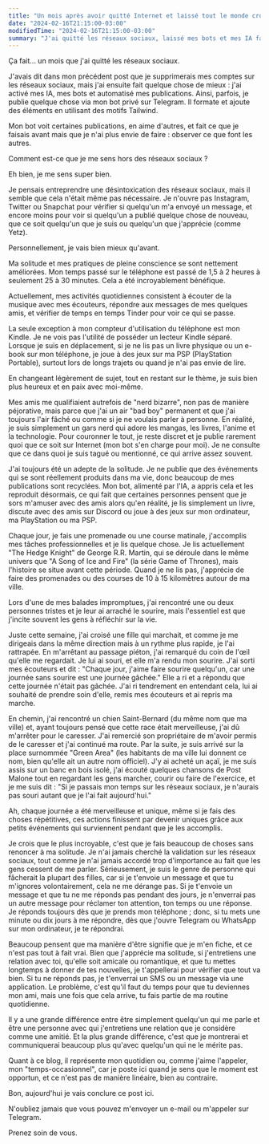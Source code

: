 ```yaml
---
title: "Un mois après avoir quitté Internet et laissé tout le monde croire que je suis toujours actif"
date: "2024-02-16T21:15:00-03:00"
modifiedTime: "2024-02-16T21:15:00-03:00"
summary: "J'ai quitté les réseaux sociaux, laissé mes bots et mes IA faire croire que je suis encore là, et je souris davantage hors ligne."
---
```


Ça fait... un mois que j'ai quitté les réseaux sociaux.

J'avais dit dans mon précédent post que je supprimerais mes comptes sur les réseaux sociaux, mais j'ai ensuite fait quelque chose de mieux : j'ai activé mes IA, mes bots et automatisé mes publications. Ainsi, parfois, je publie quelque chose via mon bot privé sur Telegram. Il formate et ajoute des éléments en utilisant des motifs Tailwind.

Mon bot voit certaines publications, en aime d'autres, et fait ce que je faisais avant mais que je n'ai plus envie de faire : observer ce que font les autres.

Comment est-ce que je me sens hors des réseaux sociaux ?

Eh bien, je me sens super bien.

Je pensais entreprendre une désintoxication des réseaux sociaux, mais il semble que cela n'était même pas nécessaire. Je n'ouvre pas Instagram, Twitter ou Snapchat pour vérifier si quelqu'un m'a envoyé un message, et encore moins pour voir si quelqu'un a publié quelque chose de nouveau, que ce soit quelqu'un que je suis ou quelqu'un que j'apprécie (comme Yetz).

Personnellement, je vais bien mieux qu'avant.

Ma solitude et mes pratiques de pleine conscience se sont nettement améliorées. Mon temps passé sur le téléphone est passé de 1,5 à 2 heures à seulement 25 à 30 minutes. Cela a été incroyablement bénéfique.

Actuellement, mes activités quotidiennes consistent à écouter de la musique avec mes écouteurs, répondre aux messages de mes quelques amis, et vérifier de temps en temps Tinder pour voir ce qui se passe.

La seule exception à mon compteur d'utilisation du téléphone est mon Kindle. Je ne vois pas l'utilité de posséder un lecteur Kindle séparé. Lorsque je suis en déplacement, si je ne lis pas un livre physique ou un e-book sur mon téléphone, je joue à des jeux sur ma PSP (PlayStation Portable), surtout lors de longs trajets ou quand je n'ai pas envie de lire.

En changeant légèrement de sujet, tout en restant sur le thème, je suis bien plus heureux et en paix avec moi-même.

Mes amis me qualifiaient autrefois de "nerd bizarre", non pas de manière péjorative, mais parce que j'ai un air "bad boy" permanent et que j'ai toujours l'air fâché ou comme si je ne voulais parler à personne. En réalité, je suis simplement un gars nerd qui adore les mangas, les livres, l'anime et la technologie. Pour couronner le tout, je reste discret et je publie rarement quoi que ce soit sur Internet (mon bot s'en charge pour moi). Je ne consulte que ce dans quoi je suis tagué ou mentionné, ce qui arrive assez souvent.

J'ai toujours été un adepte de la solitude. Je ne publie que des événements qui se sont réellement produits dans ma vie, donc beaucoup de mes publications sont recyclées. Mon bot, alimenté par l'IA, a appris cela et les reproduit désormais, ce qui fait que certaines personnes pensent que je sors m'amuser avec des amis alors qu'en réalité, je lis simplement un livre, discute avec des amis sur Discord ou joue à des jeux sur mon ordinateur, ma PlayStation ou ma PSP.

Chaque jour, je fais une promenade ou une course matinale, j'accomplis mes tâches professionnelles et je lis quelque chose. Je lis actuellement "The Hedge Knight" de George R.R. Martin, qui se déroule dans le même univers que "A Song of Ice and Fire" (la série Game of Thrones), mais l'histoire se situe avant cette période. Quand je ne lis pas, j'apprécie de faire des promenades ou des courses de 10 à 15 kilomètres autour de ma ville.

Lors d'une de mes balades impromptues, j'ai rencontré une ou deux personnes tristes et je leur ai arraché le sourire, mais l'essentiel est que j'incite souvent les gens à réfléchir sur la vie.

Juste cette semaine, j'ai croisé une fille qui marchait, et comme je me dirigeais dans la même direction mais à un rythme plus rapide, je l'ai rattrapée. En m'arrêtant au passage piéton, j'ai remarqué du coin de l'œil qu'elle me regardait. Je lui ai souri, et elle m'a rendu mon sourire. J'ai sorti mes écouteurs et dit : "Chaque jour, j'aime faire sourire quelqu'un, car une journée sans sourire est une journée gâchée." Elle a ri et a répondu que cette journée n'était pas gâchée. J'ai ri tendrement en entendant cela, lui ai souhaité de prendre soin d'elle, remis mes écouteurs et ai repris ma marche.

En chemin, j'ai rencontré un chien Saint-Bernard (du même nom que ma ville) et, ayant toujours pensé que cette race était merveilleuse, j'ai dû m'arrêter pour le caresser. J'ai remercié son propriétaire de m'avoir permis de le caresser et j'ai continué ma route. Par la suite, je suis arrivé sur la place surnommée "Green Area" (les habitants de ma ville lui donnent ce nom, bien qu'elle ait un autre nom officiel). J'y ai acheté un açaï, je me suis assis sur un banc en bois isolé, j'ai écouté quelques chansons de Post Malone tout en regardant les gens marcher, courir ou faire de l'exercice, et je me suis dit : "Si je passais mon temps sur les réseaux sociaux, je n'aurais pas souri autant que je l'ai fait aujourd'hui."

Ah, chaque journée a été merveilleuse et unique, même si je fais des choses répétitives, ces actions finissent par devenir uniques grâce aux petits événements qui surviennent pendant que je les accomplis.

Je crois que le plus incroyable, c'est que je fais beaucoup de choses sans renoncer à ma solitude. Je n'ai jamais cherché la validation sur les réseaux sociaux, tout comme je n'ai jamais accordé trop d'importance au fait que les gens cessent de me parler. Sérieusement, je suis le genre de personne qui fâcherait la plupart des filles, car si je t'envoie un message et que tu m'ignores volontairement, cela ne me dérange pas. Si je t'envoie un message et que tu ne me réponds pas pendant des jours, je n'enverrai pas un autre message pour réclamer ton attention, ton temps ou une réponse. Je réponds toujours dès que je prends mon téléphone ; donc, si tu mets une minute ou dix jours à me répondre, dès que j'ouvre Telegram ou WhatsApp sur mon ordinateur, je te répondrai.

Beaucoup pensent que ma manière d'être signifie que je m'en fiche, et ce n'est pas tout à fait vrai. Bien que j'apprécie ma solitude, si j'entretiens une relation avec toi, qu'elle soit amicale ou romantique, et que tu mettes longtemps à donner de tes nouvelles, je t'appellerai pour vérifier que tout va bien. Si tu ne réponds pas, je t'enverrai un SMS ou un message via une application. Le problème, c'est qu'il faut du temps pour que tu deviennes mon ami, mais une fois que cela arrive, tu fais partie de ma routine quotidienne.

Il y a une grande différence entre être simplement quelqu'un qui me parle et être une personne avec qui j'entretiens une relation que je considère comme une amitié. Et la plus grande différence, c'est que je montrerai et communiquerai beaucoup plus qu'avec quelqu'un qui ne le mérite pas.

Quant à ce blog, il représente mon quotidien ou, comme j'aime l'appeler, mon "temps-occasionnel", car je poste ici quand je sens que le moment est opportun, et ce n'est pas de manière linéaire, bien au contraire.

Bon, aujourd'hui je vais conclure ce post ici.

N'oubliez jamais que vous pouvez m'envoyer un e-mail ou m'appeler sur Telegram.

Prenez soin de vous.
